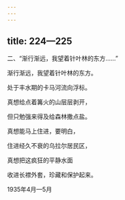```yaml
---
---
---
```

title: 224—225
---




二、“渐行渐远，我望着针叶林的东方……”


渐行渐远，我望着针叶林的东方。

处于丰水期的卡马河流向浮标。

真想给点着篝火的山层层剥开，

但只勉强来得及给森林撒点盐。

真想能马上住进，要明白，

住进经久不衰的乌拉尔居民区，

真想把这疯狂的平静水面

收进长襟外套，珍藏和保护起来。

1935年4月—5月